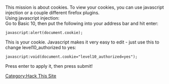 This mission is about cookies.
To view your cookies, you can use javascript injection or a couple different firefox plugins.
<br>Using javascript injection:
<br>Go to Basic 10, then put the following into your address bar and hit enter:
<pre>javascript:alert(document.cookie);</pre>
This is your cookie. Javascript makes it very easy to edit - just use this to change level10_authorized to yes:
<pre>javascript:void(document.cookie="level10_authorized=yes");</pre>
Press enter to apply it, then press submit!

[[Category:Hack This Site]]